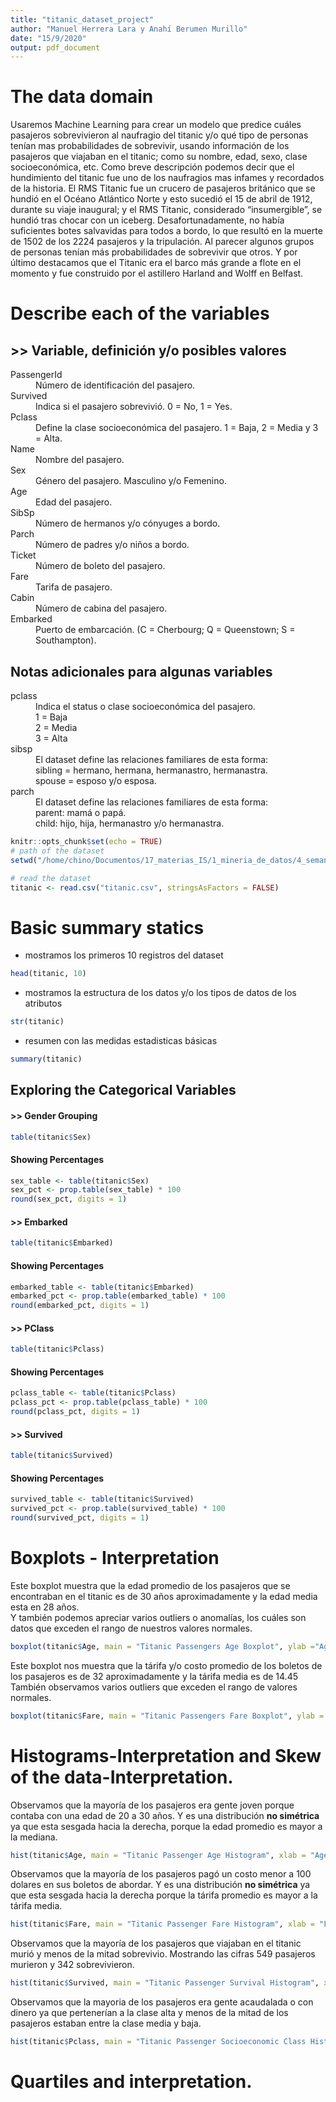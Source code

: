 ```yaml
---
title: "titanic_dataset_project"
author: "Manuel Herrera Lara y Anahí Berumen Murillo"
date: "15/9/2020"
output: pdf_document
---
```


# The data domain
Usaremos Machine Learning para crear un modelo que predice cuáles pasajeros sobrevivieron
al naufragio del titanic y/o qué tipo de personas tenían mas probabilidades de sobrevivir, usando 
información de los pasajeros que viajaban en el titanic; como su nombre, edad, sexo, clase socioeconómica, etc.
Como breve descripción podemos decir que el hundimiento del titanic fue uno de los naufragios
mas infames y recordados de la historia. 
El RMS Titanic fue un crucero de pasajeros británico que se hundió en el Océano Atlántico Norte
y esto sucedió el 15 de abril de 1912, durante su viaje inaugural; y el RMS Titanic, considerado "insumergible", se hundió tras chocar con un iceberg. 
Desafortunadamente, no había suficientes botes salvavidas para todos a bordo, lo que resultó en la muerte de 1502 de los 2224 pasajeros y la tripulación.
Al parecer algunos grupos de personas tenían más probabilidades de sobrevivir que otros.
Y por último destacamos que el Titanic era el barco más grande a flote en el momento y fue construido por el astillero Harland and Wolff en Belfast. 

#  Describe each of the variables
## >> Variable, definición y/o posibles valores
PassengerId
: Número de identificación del pasajero.

Survived
: Indica si el pasajero sobrevivió. 0 = No, 1 = Yes.

Pclass
: Define la clase socioeconómica del pasajero. 1 = Baja, 2 = Media y 3 = Alta.

Name
: Nombre del pasajero.

Sex
: Género del pasajero. Masculino y/o Femenino.

Age
: Edad del pasajero.

SibSp
: Número de hermanos y/o cónyuges a bordo.

Parch
: Número de padres y/o niños a bordo.

Ticket
: Número de boleto del pasajero.

Fare
: Tarifa de pasajero.

Cabin
: Número de cabina del pasajero.

Embarked
: Puerto de embarcación. (C = Cherbourg; Q = Queenstown; S = Southampton).

## Notas adicionales para algunas variables
pclass
: Indica el status o clase socioeconómica del pasajero.
: 1 = Baja
: 2 = Media
: 3 = Alta

sibsp
: El dataset define las relaciones familiares de esta forma:
: sibling = hermano, hermana, hermanastro, hermanastra.
: spouse = esposo y/o esposa.

parch
: El dataset define las relaciones familiares de esta forma:
: parent: mamá o papá.
: child: hijo, hija, hermanastro y/o hermanastra.
  
```r
knitr::opts_chunk$set(echo = TRUE)
# path of the dataset
setwd("/home/chino/Documentos/17_materias_IS/1_mineria_de_datos/4_semana_miniproyecto1/1_titanic_dataset_project_es")

# read the dataset
titanic <- read.csv("titanic.csv", stringsAsFactors = FALSE)
```

# Basic summary statics 
- mostramos los primeros 10 registros del dataset
```r
head(titanic, 10)
``` 

\newpage
- mostramos la estructura de los datos y/o los tipos de datos de los atributos 
```r
str(titanic)
```
  
- resumen con las medidas estadisticas básicas
```r
summary(titanic)
```

\newpage
## Exploring the Categorical Variables
#### >> Gender Grouping
```r
table(titanic$Sex)
```

#### Showing Percentages
```r
sex_table <- table(titanic$Sex)
sex_pct <- prop.table(sex_table) * 100
round(sex_pct, digits = 1)
```


#### >> Embarked
```r
table(titanic$Embarked)
```

#### Showing Percentages
```r
embarked_table <- table(titanic$Embarked)
embarked_pct <- prop.table(embarked_table) * 100
round(embarked_pct, digits = 1)
```

\newpage
#### >> PClass 
```r
table(titanic$Pclass)
```

#### Showing Percentages
```r
pclass_table <- table(titanic$Pclass)
pclass_pct <- prop.table(pclass_table) * 100
round(pclass_pct, digits = 1)
```


#### >> Survived
```r
table(titanic$Survived)
```

#### Showing Percentages
```r
survived_table <- table(titanic$Survived)
survived_pct <- prop.table(survived_table) * 100
round(survived_pct, digits = 1)
```

\newpage
# Boxplots - Interpretation
Este boxplot muestra que la edad promedio de los pasajeros que se encontraban en el titanic
es de 30 años aproximadamente y la edad media esta en 28 años.\
Y también podemos apreciar varios outliers o anomalías, los cuáles son datos que exceden 
el rango de nuestros valores normales.
```r
boxplot(titanic$Age, main = "Titanic Passengers Age Boxplot", ylab ="Age")
```

Este boxplot nos muestra que la tárifa y/o costo promedio de los boletos de los pasajeros
es de 32 aproximadamente y la tárifa media es de 14.45\
También observamos varios outliers que exceden el rango de valores normales.
```r
boxplot(titanic$Fare, main = "Titanic Passengers Fare Boxplot", ylab = "Fare")
```

\newpage
# Histograms-Interpretation and  Skew of the data-Interpretation.
Observamos que la mayoría de los pasajeros era gente joven porque contaba con una edad 
de 20 a 30 años. Y es una distribución **no simétrica** ya que esta sesgada hacia la derecha,
porque la edad promedio es mayor a la mediana.
```r
hist(titanic$Age, main = "Titanic Passenger Age Histogram", xlab = "Age", ylab = "Passengers")
```
\newpage
Observamos que la mayoría de los pasajeros pagó un costo menor a 100 dolares en sus boletos 
de abordar. Y es una distribución **no simétrica** ya que esta sesgada hacia la derecha porque la tárifa promedio es mayor a la tárifa media.
```r
hist(titanic$Fare, main = "Titanic Passenger Fare Histogram", xlab = "Fare", ylab = "Passengers")
```

\newpage
Observamos que la mayoría de los pasajeros que viajaban en el titanic murió y menos de la mitad
sobrevivio. Mostrando las cifras 549 pasajeros murieron y 342 sobrevivieron.
```r
hist(titanic$Survived, main = "Titanic Passenger Survival Histogram", xlab = "Survival", ylab = "Passengers")
```
\newpage
Observamos que la mayoria de los pasajeros era gente acaudalada o con dinero ya que pertenerían a la
clase alta y menos de la mitad de los pasajeros estaban entre la clase media y baja.
```r
hist(titanic$Pclass, main = "Titanic Passenger Socioeconomic Class Histogram", xlab = "Socioeconomic Class", ylab = "Passengers")

```

\newpage
# Quartiles and interpretation.


